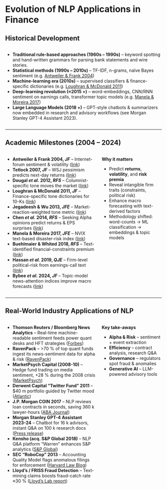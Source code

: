 # Evolution of NLP Applications in Finance

## Historical Development

:::: {.columns}

::: {.column width="60%"}
- **Traditional rule-based approaches (1960s – 1990s)** – keyword spotting and hand-written grammars for parsing bank statements and wire stories.  
- **Statistical methods (1990s – 2010s)** – TF-IDF, n-grams, naïve Bayes sentiment (e.g. [Antweiler & Frank 2004](https://doi.org/10.1111/j.1540-6261.2004.00662.x))  
- **Machine-learning era (2010s)** – supervised classifiers & finance-specific dictionaries (e.g. [Loughran & McDonald 2011](https://doi.org/10.1111/j.1540-6261.2010.01625.x))  
- **Deep-learning revolution (≈2015 +)** – word-embeddings, CNN/RNN sentiment on earnings calls, transformer topic models (e.g. [Manela & Moreira 2017](https://doi.org/10.1016/j.jfineco.2016.08.013))  
- **Large Language Models (2018 +)** – GPT-style chatbots & summarizers now embedded in research and advisory workflows (see Morgan Stanley GPT-4 Assistant 2023).
:::

::::

---

## Academic Milestones (2004 – 2024)

:::: {.columns}

::: {.column width="60%"}
- **Antweiler & Frank 2004, *JF*** – Internet-forum sentiment & volatility ([link](https://doi.org/10.1111/j.1540-6261.2004.00662.x))  
- **Tetlock 2007, *JF*** – WSJ pessimism predicts next-day returns ([link](https://doi.org/10.1111/j.1540-6261.2007.01232.x))  
- **Dougal *et al.* 2012, *RFS*** – Columnist-specific tone moves the market ([link](https://academic.oup.com/rfs/article-abstract/25/3/639/1617372))  
- **Loughran & McDonald 2011, *JF*** – Finance-specific tone dictionaries for 10-Ks ([link](https://doi.org/10.1111/j.1540-6261.2010.01625.x))  
- **Jegadeesh & Wu 2013, *JFE*** – Market-reaction-weighted tone metric ([link](https://www.sciencedirect.com/science/article/pii/S0304405X13002328))  
- **Chen *et al.* 2014, *RFS*** – Seeking Alpha opinions predict returns & EPS surprises ([link](https://academic.oup.com/rfs/article/27/5/1367/1581938))  
- **Manela & Moreira 2017, *JFE*** – NVIX text-based disaster-risk index ([link](https://doi.org/10.1016/j.jfineco.2016.08.013))  
- **Buehlmaier & Whited 2018, *RFS*** – Text-identified financial-constraints premium ([link](https://academic.oup.com/rfs/article-abstract/31/7/2693/4824924))  
- **Hassan *et al.* 2019, *QJE*** – Firm-level political-risk from earnings-call text ([link](https://academic.oup.com/qje/article/134/4/2135/5531768))  
- **Bybee *et al.* 2024, *JF*** – Topic-model news-attention indices improve macro forecasts ([link](https://doi.org/10.1111/jofi.13377))  
:::

::: {.column width="40%"}
**Why it matters**

- Predict **returns**, **volatility**, and **risk premia**  
- Reveal intangible firm traits (constraints, political risk)  
- Enhance macro forecasting with text-derived factors  
- Methodology shifted: word-counts → ML classification → embeddings & topic models
:::

::::

---

## Real-World Industry Applications of NLP

:::: {.columns}

::: {.column width="60%"}
- **Thomson Reuters / Bloomberg News Analytics** – Real-time machine-readable sentiment feeds power quant desks and HFT strategies ([Forbes](https://www.forbes.com/sites/tomgroenfeldt/2011/11/28/trading-on-sentiment-analysis-a-public-relations-tool-goes-to-wall-street/))  
- **RavenPack** – >70 % of top quant funds ingest its news-sentiment data for alpha & risk ([RavenPack](https://www.ravenpack.com/products/edge/data/news-analytics))  
- **MarketPsych Capital (2008-10)** – Hedge fund trading on media sentiment, +28 % during the 2008 crisis ([MarketPsych](https://www.marketpsych.com/))  
- **Derwent Capital "Twitter Fund" 2011** – $40 m portfolio guided by Twitter mood ([Atlantic](https://www.theatlantic.com/business/archive/2011/05/the-worlds-first-twitter-based-hedge-fund-is-finally-open-for-business/239097/))  
- **J.P. Morgan COIN 2017** – NLP reviews loan contracts in seconds, saving 360 k lawyer-hours ([ABA Journal](https://www.abajournal.com/news/article/jpmorgan_chase_uses_tech_to_save_360000_hours_of_annual_work_by_lawyers_and))  
- **Morgan Stanley GPT-4 Assistant 2023-24** – Chatbot for 16 k advisors, instant Q&A on 100 k research docs ([Press release](https://www.morganstanley.com/press-releases/morgan-stanley-research-announces-askresearchgpt))  
- **Kensho (acq. S&P Global 2018)** – NLP Q&A platform "Warren" enhances S&P analytics ([S&P Global](https://investor.spglobal.com/news-releases/news-details/2018/SP-Global-to-Acquire-Kensho-Bolsters-Core-Capabilities-in-Artificial-Intelligence-Natural-Language-Processing-and-Data-Analytics-2018-3-6/default.aspx))  
- **SEC "RoboCop" 2013** – Accounting Quality Model flags anomalous filings for enforcement ([Harvard Law Blog](https://corpgov.law.harvard.edu/2014/01/27/the-secs-refocus-on-accounting-irregularities/))  
- **Lloyd's / FRISS Fraud Detection** – Text-mining claims boosts fraud-catch rate ≈30 % ([Lloyd's Lab report](https://assets.lloyds.com/media/dc22cd29-1c4e-441c-a872-e1bf5ce9142a/Lloyds%20Lab_impact%20report_FINAL.pdf))  
:::

::: {.column width="40%"}
**Key take-aways**

- **Alpha & Risk** – sentiment + event extraction  
- **Efficiency** – contract analysis, research Q&A  
- **Governance** – regulators spot fraud & anomalies  
- **Generative AI** – LLM-powered advisory tools
:::

::::

